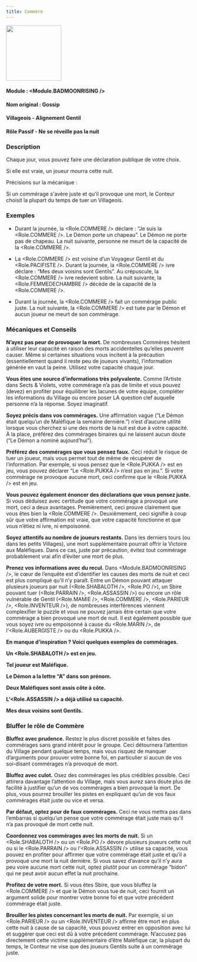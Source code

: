 ```yaml
---
title: Commère
---
```



<img src='/img/blood-on-the-clocktower/roles/commere.png' height='150' />

#### Module : <Module.BADMOONRISING />
#### Nom original : Gossip
#### Villageois - Alignement Gentil
#### Rôle Passif - Ne se réveille pas la nuit

### Description

Chaque jour, vous pouvez faire une déclaration publique de votre choix.

Si elle est vraie, un joueur mourra cette nuit.

Précisions sur la mécanique :

Si un commérage s'avère juste et qu’il provoque une mort, le Conteur choisit la plupart du temps de tuer un Villageois.

### Exemples

- Durant la journée, la <Role.COMMERE /> déclare : “Je suis la <Role.COMMERE />. Le Démon porte un chapeau”. Le Démon ne porte pas de chapeau. La nuit suivante, personne ne meurt de la capacité de la <Role.COMMERE />.

- La <Role.COMMERE /> est voisine d’un Voyageur Gentil et du <Role.PACIFISTE />. Durant la journée, la <Role.COMMERE /> ivre déclare : “Mes deux voisins sont Gentils”. Au crépuscule, la <Role.COMMERE /> ivre redevient sobre. La nuit suivante, la <Role.FEMMEDECHAMBRE /> décède de la capacité de la <Role.COMMERE />.

- Durant la journée, la <Role.COMMERE /> fait un commérage public juste. La nuit suivante, la <Role.COMMERE /> est tuée par le Démon et aucun joueur ne meurt de son commérage.

### Mécaniques et Conseils

**N’ayez pas peur de provoquer la mort.** De nombreuses Commères hésitent à utiliser leur capacité en raison des morts accidentelles qu’elles peuvent causer. Même si certaines situations vous incitent à la précaution (essentiellement quand il reste peu de joueurs vivants), l’information générée en vaut la peine. Utilisez votre capacité chaque jour.

**Vous êtes une source d’informations très polyvalente.** Comme l’Artiste dans Sects & Violets, votre commérage n’a pas de limite et vous pouvez (devez) en profiter pour équilibrer les lacunes de votre équipe, compléter les informations du Village ou encore poser LA question clef auquelle personne n’a la réponse. Soyez imaginatif.

**Soyez précis dans vos commérages.** Une affirmation vague (“Le Démon était quelqu’un de Maléfique la semaine dernière.”) n’est d’aucune utilité lorsque vous cherchez si une des morts de la nuit est due à votre capacité. À la place, préférez des commérages binaires qui ne laissent aucun doute (“Le Démon a nominé aujourd’hui”).

**Préférez des commérages que vous pensez faux.** Ceci réduit le risque de tuer un joueur, mais vous permet tout de même de récupérer de l’information. Par exemple, si vous pensez que le <Role.PUKKA /> est en jeu, vous pouvez déclarer “Le <Role.PUKKA /> n’est pas en jeu.”. Si votre commérage ne provoque aucune mort, ceci confirme que le <Role.PUKKA /> est en jeu.

**Vous pouvez également énoncer des déclarations que vous pensez juste.** Si vous déduisez avec certitude que votre commérage a provoqué une mort, ceci a deux avantages. Premièrement, ceci prouve clairement que vous êtes bien la <Role.COMMERE />. Deuxièmement, ceci signifie à coup sûr que votre affirmation est vraie, que votre capacité fonctionne et que vous n’étiez ni ivre, ni empoisonné.

**Soyez attentifs au nombre de joueurs restants.** Dans les derniers tours (ou dans les petits Villages), une mort supplémentaire pourrait offrir la Victoire aux Maléfiques. Dans ce cas, juste par précaution, évitez tout commérage probablement vrai afin d’éviter une mort de plus.

**Prenez vos informations avec du recul.** Dans <Module.BADMOONRISING />, le cœur de l’enquête est d’identifier les causes des morts de nuit et ceci est plus compliqué qu’il n’y paraît. Entre un Démon pouvant attaquer plusieurs joueurs par nuit (<Role.SHABALOTH />, <Role.PO />), un Sbire pouvant tuer (<Role.PARRAIN />, <Role.ASSASSIN />) ou encore un rôle vulnérable de Gentil (<Role.MAMIE />, <Role.COMMERE />, <Role.PARIEUR />, <Role.INVENTEUR />), de nombreuses interférences viennent complexifier le puzzle et vous ne pouvez jamais être certain que votre commérage a bien provoqué une mort de nuit. Il est également possible que vous soyez ivre ou empoisonné à cause du <Role.MARIN />, de l’<Role.AUBERGISTE /> ou du <Role.PUKKA />.

**En manque d’inspiration ? Voici quelques exemples de commérages.**

**Un <Role.SHABALOTH /> est en jeu.**

**Tel joueur est Maléfique.**

**Le Démon a la lettre “A” dans son prénom.**

**Deux Maléfiques sont assis côte à côte.**

**L’<Role.ASSASSIN /> a déjà utilisé sa capacité.**

**Mes deux voisins sont Gentils.**

### Bluffer le rôle de Commère

**Bluffez avec prudence.** Restez le plus discret possible et faites des commérages sans grand intérêt pour le groupe. Ceci détournera l’attention du Village pendant quelque temps, mais vous risquez de manquer d’arguments pour prouver votre bonne foi, en particulier si aucun de vos soi-disant commérages n’a provoqué de mort.

**Bluffez avec culot.** Osez des commérages les plus crédibles possible. Ceci attirera davantage l’attention du Village, mais vous aurez sans doute plus de facilité à justifier qu’un de vos commérages a bien provoqué la mort. De plus, vous pourrez brouiller les pistes en expliquant qu’un de vos faux commérages était juste ou vice et versa.

**Par défaut, optez pour de faux commérages.** Ceci ne vous mettra pas dans l’embarras si quelqu’un pense que votre commérage était juste mais qu’il n’a pas provoqué de mort cette nuit.

**Coordonnez vos commérages avec les morts de nuit.** Si un <Role.SHABALOTH /> ou un <Role.PO /> dévore plusieurs joueurs cette nuit ou si le <Role.PARRAIN /> ou l’<Role.ASSASSIN /> utilise sa capacité, vous pouvez en profiter pour affirmer que votre commérage était juste et qu’il a provoqué une mort la nuit dernière. Si vous savez d’avance qu’il n’y aura peu voire aucune mort cette nuit, optez plutôt pour un commérage “bidon” qui ne peut avoir aucun effet la nuit prochaine.

**Profitez de votre mort.** Si vous êtes Sbire, que vous bluffez la <Role.COMMERE /> et que le Démon vous tue de nuit, ceci fournit un argument solide pour montrer votre bonne foi et que votre précédent commérage était juste.

**Brouiller les pistes concernant les morts de nuit.** Par exemple, si un <Role.PARIEUR /> ou un <Role.INVENTEUR /> affirme être mort en plus cette nuit à cause de sa capacité, vous pouvez entrer en opposition avec lui et suggérer que ceci est dû à votre précédent commérage. N’accusez pas directement cette victime supplémentaire d’être Maléfique car, la plupart du temps, le Conteur ne vise que des joueurs Gentils suite à un commérage juste.

